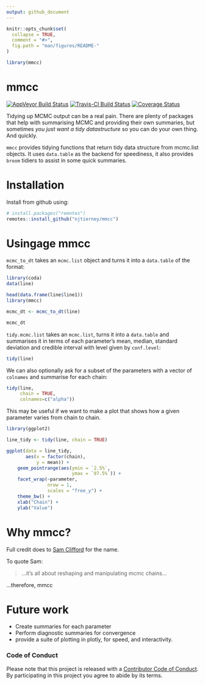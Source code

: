 ```yaml
---
output: github_document
---
```


<!-- README.md is generated from README.Rmd. Please edit that file -->

```r
knitr::opts_chunk$set(
  collapse = TRUE,
  comment = "#>",
  fig.path = "man/figures/README-"
)

library(mmcc)
```

# mmcc
[![AppVeyor Build Status](https://ci.appveyor.com/api/projects/status/github/njtierney/mmcc?branch=master&svg=true)](https://ci.appveyor.com/project/njtierney/mmcc)
[![Travis-CI Build Status](https://travis-ci.org/njtierney/mmcc.svg?branch=master)](https://travis-ci.org/njtierney/mmcc)
[![Coverage Status](https://img.shields.io/codecov/c/github/njtierney/mmcc/master.svg)](https://codecov.io/github/njtierney/mmcc?branch=master)

Tidying up MCMC output can be a real pain. There are plenty of packages that help with summarising MCMC and providing their own summaries, but sometimes _you just want a tidy datastructure_ so you can do your own thing. And quickly. 

`mmcc` provides tidying functions that return tidy data structure from mcmc.list objects. It uses `data.table` as the backend for speediness, it also provides `broom` tidiers to assist in some quick summaries.

# Installation

Install from github using:

```r
# install.packages("remotes")
remotes::install_github("njtierney/mmcc")
```


# Usingage mmcc

`mcmc_to_dt` takes an `mcmc.list` object and turns it into a `data.table` of the format:

```r
library(coda)
data(line)

head(data.frame(line$line1))
library(mmcc)

mcmc_dt <- mcmc_to_dt(line)

mcmc_dt

```


`tidy.mcmc.list` takes an `mcmc.list`, turns it into a `data.table` and summarises it in terms of each parameter's mean, median, standard deviation and credible interval with level given by `conf.level`:

``` r
tidy(line)
```

We can also optionally ask for a subset of the parameters with a vector of `colnames` and summarise for each chain:

``` r
tidy(line, 
     chain = TRUE, 
     colnames=c("alpha"))
```

This may be useful if we want to make a plot that shows how a given parameter varies from chain to chain.

``` r
library(ggplot2)

line_tidy <- tidy(line, chain = TRUE)

ggplot(data = line_tidy, 
       aes(x = factor(chain), 
           y = mean)) +
    geom_pointrange(aes(ymin = `2.5%`,
                        ymax = `97.5%`)) +
    facet_wrap(~parameter, 
               nrow = 1, 
               scales = "free_y") +
    theme_bw() +
    xlab("Chain") +
    ylab("Value")
```

# Why mmcc?

Full credit does to [Sam Clifford](https://www.samclifford.info/) for the name. 

To quote Sam:

> ...it's all about reshaping and manipulating mcmc chains...

...therefore, mmcc

# Future work

- Create summaries for each parameter
- Perform diagnostic summaries for convergence
- provide a suite of plotting in plotly, for speed, and interactivity.

### Code of Conduct

Please note that this project is released with a [Contributor Code of Conduct](.github/CODE_OF_CONDUCT.md). By participating in this project you agree to abide by its terms.
